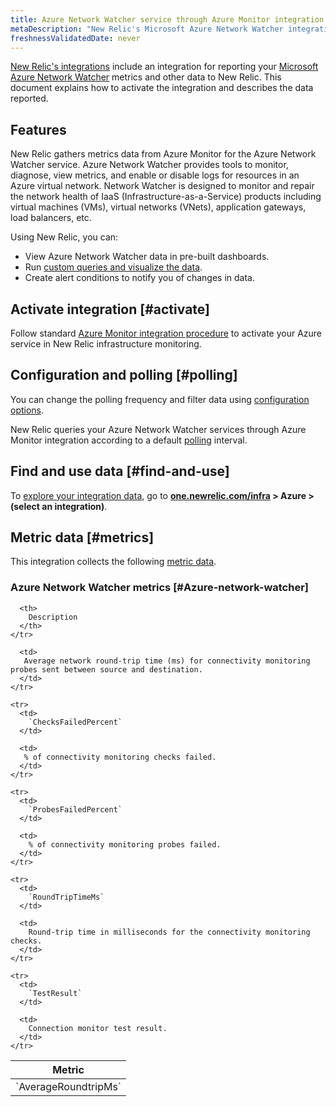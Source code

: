 ```yaml
---
title: Azure Network Watcher service through Azure Monitor integration
metaDescription: "New Relic's Microsoft Azure Network Watcher integration: what data it reports and how to enable it."
freshnessValidatedDate: never
---
```


[New Relic's integrations](/docs/infrastructure/integrations-getting-started/getting-started/introduction-infrastructure-integrations) include an integration for reporting your [Microsoft Azure Network Watcher](https://azure.microsoft.com/en-us/products/network-watcher/) metrics and other data to New Relic. This document explains how to activate the integration and describes the data reported.

## Features

New Relic gathers metrics data from Azure Monitor for the Azure Network Watcher service. Azure Network Watcher provides tools to monitor, diagnose, view metrics, and enable or disable logs for resources in an Azure virtual network. Network Watcher is designed to monitor and repair the network health of IaaS (Infrastructure-as-a-Service) products including virtual machines (VMs), virtual networks (VNets), application gateways, load balancers, etc.

Using New Relic, you can:

* View Azure Network Watcher data in pre-built dashboards.
* Run [custom queries and visualize the data](/docs/infrastructure/integrations-getting-started/getting-started/use-integration-data-new-relic-insights).
* Create alert conditions to notify you of changes in data.

## Activate integration [#activate]

Follow standard [Azure Monitor integration procedure](/docs/infrastructure/microsoft-azure-integrations/azure-integrations-list/azure-monitor) to activate your Azure service in New Relic infrastructure monitoring.

## Configuration and polling [#polling]

You can change the polling frequency and filter data using [configuration options](/docs/infrastructure/microsoft-azure-integrations/azure-integrations-list/azure-monitor/#settings).

New Relic queries your Azure Network Watcher services through Azure Monitor integration according to a default [polling](/docs/infrastructure/microsoft-azure-integrations/azure-integrations-list/azure-monitor/#settings) interval.

## Find and use data [#find-and-use]

To [explore your integration data](/docs/infrastructure/integrations/find-use-infrastructure-integration-data), go to **[one.newrelic.com/infra](https://one.newrelic.com/infra) > Azure > (select an integration)**.

## Metric data [#metrics]

This integration collects the following [metric data](/docs/infrastructure/integrations-getting-started/getting-started/understand-integration-data-data-types#metric).

### Azure Network Watcher metrics [#Azure-network-watcher]

<table>
  <thead>
    <tr>
      <th style={{ width: "300px" }}>
        Metric
      </th>

      <th>
        Description
      </th>
    </tr>
  </thead>

  <tbody>
    <tr>
      <td>
        `AverageRoundtripMs`
      </td>

      <td>
       Average network round-trip time (ms) for connectivity monitoring probes sent between source and destination.
      </td>
    </tr>

    <tr>
      <td>
        `ChecksFailedPercent`
      </td>

      <td>
       % of connectivity monitoring checks failed.
      </td>
    </tr>

    <tr>
      <td>
        `ProbesFailedPercent`
      </td>

      <td>
        % of connectivity monitoring probes failed.
      </td>
    </tr>

    <tr>
      <td>
        `RoundTripTimeMs`
      </td>

      <td>
        Round-trip time in milliseconds for the connectivity monitoring checks.
      </td>
    </tr>

    <tr>
      <td>
        `TestResult`
      </td>

      <td>
        Connection monitor test result.
      </td>
    </tr>
  </tbody>
</table>
